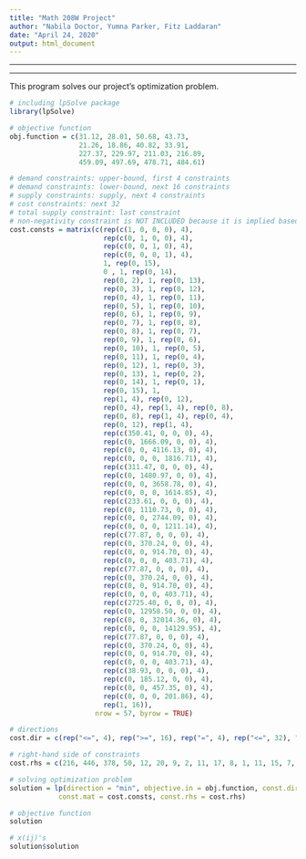 ---
title: "Math 208W Project"
author: "Nabila Doctor, Yumna Parker, Fitz Laddaran"
date: "April 24, 2020"
output: html_document
---
---
* * *

This program solves our project's optimization problem.

```{r}
# including lpSolve package
library(lpSolve)

# objective function
obj.function = c(31.12, 28.01, 50.68, 43.73,
                 21.26, 18.86, 40.82, 33.91,
                 227.37, 229.97, 211.03, 216.89,
                 459.09, 497.69, 478.71, 484.61)

# demand constraints: upper-bound, first 4 constraints 
# demand constraints: lower-bound, next 16 constraints
# supply constraints: supply, next 4 constraints
# cost constraints: next 32
# total supply constraint: last constraint
# non-negativity constraint is NOT INCLUDED because it is implied based off lower-bound demand constraints
cost.consts = matrix(c(rep(c(1, 0, 0, 0), 4),
                       rep(c(0, 1, 0, 0), 4),
                       rep(c(0, 0, 1, 0), 4),
                       rep(c(0, 0, 0, 1), 4),
                       1, rep(0, 15),
                       0 , 1, rep(0, 14),
                       rep(0, 2), 1, rep(0, 13),
                       rep(0, 3), 1, rep(0, 12),
                       rep(0, 4), 1, rep(0, 11),
                       rep(0, 5), 1, rep(0, 10),
                       rep(0, 6), 1, rep(0, 9),
                       rep(0, 7), 1, rep(0, 8),
                       rep(0, 8), 1, rep(0, 7),
                       rep(0, 9), 1, rep(0, 6),
                       rep(0, 10), 1, rep(0, 5),
                       rep(0, 11), 1, rep(0, 4),
                       rep(0, 12), 1, rep(0, 3),
                       rep(0, 13), 1, rep(0, 2),
                       rep(0, 14), 1, rep(0, 1),
                       rep(0, 15), 1,
                       rep(1, 4), rep(0, 12),
                       rep(0, 4), rep(1, 4), rep(0, 8),
                       rep(0, 8), rep(1, 4), rep(0, 4),
                       rep(0, 12), rep(1, 4),
                       rep(c(350.41, 0, 0, 0), 4),
                       rep(c(0, 1666.09, 0, 0), 4),
                       rep(c(0, 0, 4116.13, 0), 4),
                       rep(c(0, 0, 0, 1816.71), 4),
                       rep(c(311.47, 0, 0, 0), 4),
                       rep(c(0, 1480.97, 0, 0), 4),
                       rep(c(0, 0, 3658.78, 0), 4),
                       rep(c(0, 0, 0, 1614.85), 4),
                       rep(c(233.61, 0, 0, 0), 4),
                       rep(c(0, 1110.73, 0, 0), 4),
                       rep(c(0, 0, 2744.09, 0), 4),
                       rep(c(0, 0, 0, 1211.14), 4),
                       rep(c(77.87, 0, 0, 0), 4),
                       rep(c(0, 370.24, 0, 0), 4),
                       rep(c(0, 0, 914.70, 0), 4),
                       rep(c(0, 0, 0, 403.71), 4),
                       rep(c(77.87, 0, 0, 0), 4),
                       rep(c(0, 370.24, 0, 0), 4),
                       rep(c(0, 0, 914.70, 0), 4),
                       rep(c(0, 0, 0, 403.71), 4),
                       rep(c(2725.40, 0, 0, 0), 4),
                       rep(c(0, 12958.50, 0, 0), 4),
                       rep(c(0, 0, 32014.36, 0), 4),
                       rep(c(0, 0, 0, 14129.95), 4),
                       rep(c(77.87, 0, 0, 0), 4),
                       rep(c(0, 370.24, 0, 0), 4),
                       rep(c(0, 0, 914.70, 0), 4),
                       rep(c(0, 0, 0, 403.71), 4),
                       rep(c(38.93, 0, 0, 0), 4),
                       rep(c(0, 185.12, 0, 0), 4),
                       rep(c(0, 0, 457.35, 0), 4),
                       rep(c(0, 0, 0, 201.86), 4),
                       rep(1, 16)),
                     nrow = 57, byrow = TRUE)

# directions
cost.dir = c(rep("<=", 4), rep(">=", 16), rep("=", 4), rep("<=", 32), "=")

# right-hand side of constraints
cost.rhs = c(216, 446, 378, 50, 12, 20, 9, 2, 11, 17, 8, 1, 11, 15, 7, 5, 10, 12, 6, 4, 514, 443, 43, 37, 1318885.08, 2090272.17, 2582113.21, 3418976.10, 1232505.87, 1953371.65, 2413000, 3195053.30, 932371.15, 1477694.67, 1825396.23, 2417007.15, 277352.13, 439569.34, 543000, 718986.30, 266886.01, 422981.81, 522509.43, 691854.74, 10627774.34, 16843727.52, 20807056.60, 27550623.64, 312374.11, 495074.91, 611566.04, 809774.59, 172416, 273258.35, 337556.04, 446957.95, 1037)

# solving optimization problem
solution = lp(direction = "min", objective.in = obj.function, const.dir = cost.dir,
            const.mat = cost.consts, const.rhs = cost.rhs)

# objective function
solution

# x(ij)'s
solution$solution
```